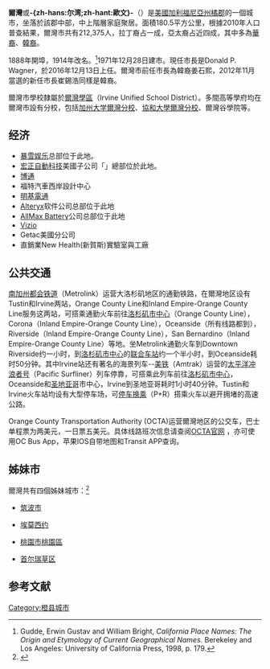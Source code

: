 {{noteTA
|T=zh-hans:欧文 (加利福尼亚州);zh-hant:爾灣 (加利福尼亞州);
|1=zh-hans:欧文;zh-hant:爾灣;
|2=zh-hans:橙县;zh-hk:橙縣;zh-tw:橘郡;
|3=zh-hans:县;zh-hant:郡;
}}
{{Infobox settlement
<!-- Basic info  -->
| chinese_name           = 爾灣
| name                   = 
| settlement_type        = 特許城市<ref name=council/>
| official_name          = 爾灣
<!-- images and maps  -->
| image_skyline          = LA Fitness Signature club Irvine CA photo D Ramey Logan.JPG
| image_caption          = 405高速公路和強寶瑞商業中心（Jamboree Business Center）
| image_seal             = Seal of Irvine, California.svg
| image_map              = Orange_County_California_Incorporated_and_Unincorporated_areas_Irvine_Highlighted.svg
| mapsize                = 250x200px
| map_caption            = [[加州|加州]][[橘郡_(加利福尼亞州)|橘郡]]中爾灣的位置
| pushpin_map = USA
| pushpin_map_caption = 美國中的位置
<!-- Location -->
| latd = 33 |latm = 40 |lats = 10 |latNS = N
| longd = 117 |longm = 49 |longs = 23 |longEW = W
| coordinates_display    = inline,title
| coordinates_footnotes  = <ref name="GR3">{{Cite GNIS|1660804|Irvine|accessdate=2014-11-06}}</ref>
| coordinates_region     = US-CA
| subdivision_type       = 國家
| subdivision_name       = [[美國|美國]]
| subdivision_type1      = [[美國行政區劃|州]]
| subdivision_name1      = [[加利福尼亞州|加利福尼亞州]]
| subdivision_type2      = [[加利福尼亞州行政區劃|郡]]
| subdivision_name2      = [[橘郡_(加利福尼亞州)|橘郡]]
| established_title      = [[市法團|成立]]
| established_date       = 1971年12月28日<ref>{{Cite web
 |url         = http://www.calafco.org/docs/Cities_by_incorp_date.doc
 |title       = California Cities by Incorporation Date
 |format      = Word
 |publisher   = California Association of [[Local_Agency_Formation_Commission|Local Agency Formation Commission]]s
 |accessdate  = 2014-08-25
 |deadurl     = yes
 |archiveurl  = https://web.archive.org/web/20141103002921/http://www.calafco.org/docs/Cities_by_incorp_date.doc
 |archivedate = 2014年11月3日
}}</ref>
| named_for              = 詹姆斯·爾灣
| government_type        = [[議會-經理制政府|議會-經理制政府]]<ref>{{Cite web| url =http://cityofirvine.org/cityhall/cityclerk/city_charter.asp| title =市憲章| publisher =欧文市| accessdate =2014年10月9日| deadurl =yes| archiveurl =https://web.archive.org/web/20141007003831/http://www.cityofirvine.org/cityhall/cityclerk/city_charter.asp| archivedate =2014年10月7日}}</ref>
| leader_title           = 市議會<ref name=council>{{Cite web| url =http://cityofirvine.org/council/default.asp| title =市議會| publisher =爾灣市| accessdate =2014年12月14日| deadurl =yes| archiveurl =https://web.archive.org/web/20150403144331/http://www.cityofirvine.org/council/default.asp| archivedate =2015年4月3日}}</ref>
| leader_name            = [[市長|市長]]Donald P. Wagner <br/>傑佛瑞·拉威爾（Jeffrey Lalloway） <br/>貝絲·克朗姆（Beth Krom）， <br/>琳恩·薛特（Lynn Schott），與 <br/> 克莉絲汀娜·謝爾（Christina Shea）
| leader_title4          = 市執政官
| leader_name4           = 西恩·喬易斯<ref name=mgr>{{Cite web| url =http://cityofirvine.org/cityhall/citymanager/default.asp| title =市執政官| publisher =爾灣市| accessdate =2014年10月12日| deadurl =yes| archiveurl =https://web.archive.org/web/20141026130712/http://cityofirvine.org/cityhall/citymanager/default.asp| archivedate =2014年10月26日}}</ref>
<!-- Area------------------>
| unit_pref              = US
| area_footnotes         = <ref>{{Cite US Gazetteer|2010|places|CA}}</ref>
| area_total_sq_mi       = 66.454
| area_total_km2         = 172.115
| area_land_sq_mi        = 66.106
| area_land_km2          = 171.214
| area_water_sq_mi       = 0.348
| area_water_km2         = 0.901
| area_water_percent     = 0.52
| elevation_footnotes    = <ref name=GR3/>
| elevation_ft           = 56
| elevation_m            = 17
<!-- Population   -->
| population_as_of       = 2016
| population_footnotes   = <ref name=pop2016>{{citation|url=http://www.ocregister.com/articles/irvine-660773-state-population.html|title=E-1 Population Estimates for Cities, Counties, and the State — January 1, 2015 and 2016|date=2016-05-01|accessdate=2016-06-16|archive-date=2015-05-09|archive-url=https://web.archive.org/web/20150509034141/http://www.ocregister.com/articles/irvine-660773-state-population.html|dead-url=no}}</ref> 
| population_total       = 258,386人
| population_rank        = [[橘郡_(加利福尼亞州)|橘郡]]第3<br/>[[加州|加州]]第16<br/>[[美國|美國]]第85
| population_density_km2 = auto
<!-- General information  -->
| population_demonym     = Irvinite（爾灣人）
<!-- Area/postal codes & others -->
| timezone               = [[太平洋時區|太平洋時區]]
| utc_offset             = −8
| timezone_DST           = 太平洋日光時區
| utc_offset_DST         = −7
| postal_code_type       = [[美國郵遞區號|郵遞區號]]s<ref>{{Cite web
 | url = https://tools.usps.com/go/ZipLookupAction!input.action
 | title = ZIP Code(tm) Lookup
 | publisher = [[美國郵政署|美國郵政署]]
 | accessdate = 2014年11月28日
 | archive-date = 2019年1月7日
 | archive-url = https://web.archive.org/web/20190107074011/https://tools.usps.com/go/ZipLookupAction!input.action
 | dead-url = no
 }}</ref>
| postal_code            = 92602–92604, 92606, 92612, 92614, 92616–92620, 92623, 92650, 92697
| area_code_type         = 區碼
| area_code              = [[Area_code_949|949]]，[[Area_codes_657_and_714|657/714]]
| blank_name             = [[聯邦資料處理標準|FIPS代碼]]
| blank_info             = {{FIPS|06|36770}}<ref name="GR2">{{cite web|url=http://factfinder2.census.gov|publisher=[[United_States_Census_Bureau|United States Census Bureau]]|accessdate=2008-01-31|title=American FactFinder|archive-date=2013-09-11|archive-url=https://web.archive.org/web/20130911234518/http://factfinder2.census.gov/|dead-url=no}}</ref>
| blank1_name            = [[地名信息系統|GNIS]]
| blank1_info            = {{GNIS 4|1660804}}, {{GNIS 4|2410116}}
| blank2_name            = [[勢力範圍|勢力範圍]]
| blank2_info            = 74英哩<ref name=demog>{{Cite web
 |url         = http://www.cityofirvine.org/about/demographics.asp
 |title       = Demographics Information
 |publisher   = City of Irvine
 |accessdate  = 2014-10-13
 |deadurl     = yes
 |archiveurl  = https://web.archive.org/web/20141011202731/http://www.cityofirvine.org/about/demographics.asp
 |archivedate = 2014年10月11日
}}</ref>
| website                = {{url|cityofirvine.org}}
| footnotes              =
}}
'''爾灣'''或'''-{zh-hans:尔湾;zh-hant:歐文}-'''（{{lang|en|Irvine}}）是[[美國|美國]][[加利福尼亞州|加利福尼亞州]][[橙縣_(加利福尼亞州)|橘郡]]的一個城市，坐落於該郡中部，中上階層家庭聚居。面積180.5平方公里，根據2010年人口普查結果，爾灣市共有212,375人，拉丁裔占一成，亞太裔占近四成，其中多為[[華裔美國人|華裔]]、[[韓裔美國人|韓裔]]。

1888年開埠，1914年改名。<ref>Gudde, Erwin Gustav and William Bright, ''California Place Names: The Origin and Etymology of Current Geographical Names''. Berekeley and Los Angeles: University of California Press, 1998, p. 179. </ref>1971年12月28日建市。現任市長是Donald P. Wagner，於2016年12月13日上任。爾灣市前任市長為韓裔姜石熙，2012年11月當選的新任市長崔錫浩同樣是韓裔。

爾灣市學校隸屬於[[爾灣學區|爾灣學區]]（Irvine Unified School District）。多間高等學府均在爾灣市設有分校，包括[[加州大学爾灣分校|加州大学爾灣分校]]、[[協和大學爾灣分校|協和大學爾灣分校]]、爾灣谷學院等。

== 经济 ==
*[[暴雪娱乐|暴雪娱乐]]总部位于此地。
*[[宏正自動科技|宏正自動科技]]美國子公司「{{tsl|en|Aten Technology, Inc.|ATEN Technology, Inc.}}」總部位於此地。
*[[博通_(公司)|博通]]
* 福特汽車西岸設計中心
* [[明基電通|明基電通]]
* [[Alteryx|Alteryx]]软件公司总部位于此地
* [[AllMax_Battery|AllMax Battery]]公司总部位于此地
* [[Vizio|Vizio]]
* Getac美國分公司
* 直銷業New Health(新賀斯)實驗室與工廠

== 公共交通 ==
[[南加州都会铁道|南加州都会铁道]]（Metrolink）运营大洛杉矶地区的通勤铁路，在爾灣地区设有Tustin和Irvine两站，Orange County Line和Inland Empire-Orange County Line服务这两站，可搭乘通勤火车前往[[洛杉矶市中心|洛杉矶市中心]]（Orange County Line），Corona（Inland Empire-Orange County Line），Oceanside（所有线路都到），Riverside（Inland Empire-Orange County Line），San Bernardino（Inland Empire-Orange County Line）等地。坐Metrolink通勤火车到Downtown Riverside约一小时，到[[洛杉矶市中心|洛杉矶市中心]]的[[联合车站|联合车站]]约一个半小时，到Oceanside耗时50分钟。其中Irvine站还有著名的海景列车--[[美铁|美铁]]（Amtrak）运营的[[太平洋冲浪者号|太平洋冲浪者号]]（Pacific Surfliner）列车停靠，可搭乘此列车前往[[洛杉矶市中心|洛杉矶市中心]]，Oceanside和[[圣地亚哥|圣地亚哥]]市中心，Irvine到圣地亚哥耗时1小时40分钟。Tustin和Irvine火车站均设有大型停车场，可[[停车换乘|停车换乘]]（P+R）搭乘火车以避开拥堵的高速公路。

Orange County Transportation Authority (OCTA)运营爾灣地区的公交车，巴士单程票为两美元，一日票五美元。具体线路班次信息请查阅[http://www.octa.net/Bus/Overview/ OCTA官网] {{Wayback|url=http://www.octa.net/Bus/Overview/ |date=20210421112117 }}，亦可使用OC Bus App，苹果IOS自带地图和Transit APP查询。

== 姊妹市 ==
爾灣共有四個姊妹城市：<ref>{{cite web |url=https://legacy.cityofirvine.org/cityhall/citymanager/multicultural_and_international_affairs/sister_cities_program/default.asp |title=City of Irvine Sister Cities Program |website=City of Irvine Website |language=en |accessdate=2015-07-16 |archive-date=2015-07-16 |archive-url=https://web.archive.org/web/20150716161000/https://legacy.cityofirvine.org/cityhall/citymanager/multicultural_and_international_affairs/sister_cities_program/default.asp |dead-url=no }}</ref>
* {{JPN}}[[筑波市|筑波市]]
* {{MEX}}[[埃莫西约|埃莫西约]]
* {{TWN}}[[桃園市|桃園市]][[桃園區|桃園區]]
* {{KOR}}[[首尔|首尔]][[瑞草区|瑞草区]]

== 参考文献 ==
<div class="references-small">
<references />
</div>
{{橘縣 (加利福尼亞州)}}
{{California}}
{{Authority control}}
[[Category:橙县城市|Category:橙县城市]]
